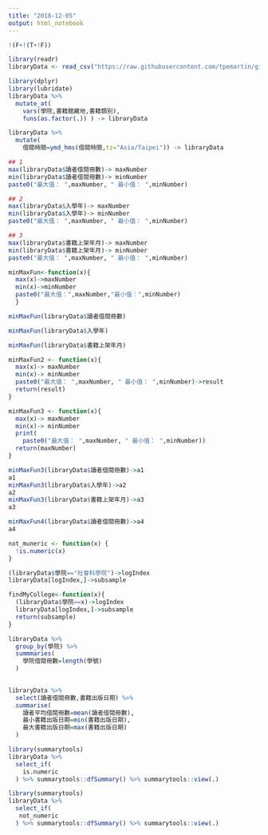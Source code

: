 ```yaml
---
title: "2018-12-05"
output: html_notebook
---
```

```r
!(F+!(T+!F))
```

```r
library(readr)
libraryData <- read_csv("https://raw.githubusercontent.com/tpemartin/github-data/master/library100_102.csv")
```

```r
library(dplyr)
library(lubridate)
libraryData %>%
  mutate_at(
    vars(學院,書籍館藏地,書籍類別),
    funs(as.factor(.)) ) -> libraryData

libraryData %>%
  mutate(
    借閱時間=ymd_hms(借閱時間,tz="Asia/Taipei")) -> libraryData

```

```r
## 1
max(libraryData$讀者借閱冊數)-> maxNumber
min(libraryData$讀者借閱冊數)-> minNumber
paste0("最大值： ",maxNumber, " 最小值： ",minNumber)

## 2
max(libraryData$入學年)-> maxNumber
min(libraryData$入學年)-> minNumber
paste0("最大值： ",maxNumber, " 最小值： ",minNumber)

## 3
max(libraryData$書籍上架年月)-> maxNumber
min(libraryData$書籍上架年月)-> minNumber
paste0("最大值： ",maxNumber, " 最小值： ",minNumber)
```

```r
minMaxFun<-function(x){
  max(x)->maxNumber
  min(x)->minNumber
  paste0("最大值：",maxNumber,"最小值：",minNumber)
  }
```

```r
minMaxFun(libraryData$讀者借閱冊數)

minMaxFun(libraryData$入學年)

minMaxFun(libraryData$書籍上架年月)
```

```r
minMaxFun2 <- function(x){
  max(x)-> maxNumber
  min(x)-> minNumber
  paste0("最大值： ",maxNumber, " 最小值： ",minNumber)->result
  return(result)
}
```

```r
minMaxFun3 <- function(x){
  max(x)-> maxNumber
  min(x)-> minNumber
  print(
    paste0("最大值： ",maxNumber, " 最小值： ",minNumber))
  return(maxNumber)
}
```

```r
minMaxFun3(libraryData$讀者借閱冊數)->a1
a1
minMaxFun3(libraryData$入學年)->a2
a2
minMaxFun3(libraryData$書籍上架年月)->a3
a3
```

```r
minMaxFun4(libraryData$讀者借閱冊數)->a4
a4
```

```r
not_muneric <- function(x) {
  !is.numeric(x)
}
```

```r
(libraryData$學院=="社會科學院")->logIndex
libraryData[logIndex,]->subsample
```

```r
findMyCollege<-function(x){
  (libraryData$學院==x)->logIndex
  libraryData[logIndex,]->subsample
  return(subsample)
}
```

```r
libraryData %>%
  group_by(學院) %>%
  summmaries(
    學院借閱冊數=length(學號)
  )
           
```

```r
libraryData %>%
  select(讀者借閱冊數,書籍出版日期) %>%
  summarise(
    讀者平均借閱冊數=mean(讀者借閱冊數),
    最小書籍出版日期=min(書籍出版日期),
    最大書籍出版日期=max(書籍出版日期)
  )
```

```r
library(summarytools)
libraryData %>%
  select_if(
    is.numeric
  ) %>% summarytools::dfSummary() %>% summarytools::view(.)
```

```r
library(summarytools)
libraryData %>%
  select_if(
   not_numeric
  ) %>% summarytools::dfSummary() %>% summarytools::view(.)
```

